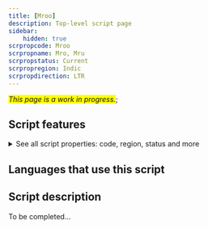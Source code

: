 ```yaml
---
title: [Mroo]
description: Top-level script page
sidebar:
    hidden: true
scrpropcode: Mroo
scrpropname: Mro, Mru
scrpropstatus: Current
scrpropregion: Indic
scrpropdirection: LTR
---
```


<span style='background-color:yellow'>_This page is a work in progress._</span>;


## Script features

<details>
<summary> See all script properties: code, region, status and more</summary>
<ScriptInfo />
</details>

## Languages that use this script

<WsList script='Mroo' wsMax='5' />

## Script description

To be completed...

